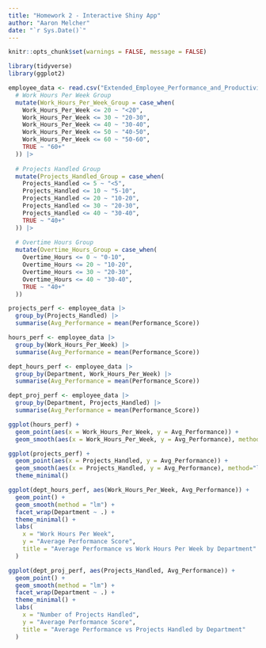 ```yaml
---
title: "Homework 2 - Interactive Shiny App"
author: "Aaron Melcher"
date: "`r Sys.Date()`"
---
```

```r
knitr::opts_chunk$set(warnings = FALSE, message = FALSE)

library(tidyverse)
library(ggplot2)
```

```r
employee_data <- read.csv("Extended_Employee_Performance_and_Productivity_Data.csv") |>
  # Work Hours Per Week Group
  mutate(Work_Hours_Per_Week_Group = case_when(
    Work_Hours_Per_Week <= 20 ~ "<20",
    Work_Hours_Per_Week <= 30 ~ "20-30",
    Work_Hours_Per_Week <= 40 ~ "30-40",
    Work_Hours_Per_Week <= 50 ~ "40-50",
    Work_Hours_Per_Week <= 60 ~ "50-60",
    TRUE ~ "60+"
  )) |>
  
  # Projects Handled Group
  mutate(Projects_Handled_Group = case_when(
    Projects_Handled <= 5 ~ "<5",
    Projects_Handled <= 10 ~ "5-10",
    Projects_Handled <= 20 ~ "10-20",
    Projects_Handled <= 30 ~ "20-30",
    Projects_Handled <= 40 ~ "30-40",
    TRUE ~ "40+"
  )) |>
  
  # Overtime Hours Group
  mutate(Overtime_Hours_Group = case_when(
    Overtime_Hours <= 0 ~ "0-10",
    Overtime_Hours <= 20 ~ "10-20",
    Overtime_Hours <= 30 ~ "20-30",
    Overtime_Hours <= 40 ~ "30-40",
    TRUE ~ "40+"
  ))

projects_perf <- employee_data |>
  group_by(Projects_Handled) |>
  summarise(Avg_Performance = mean(Performance_Score))

hours_perf <- employee_data |>
  group_by(Work_Hours_Per_Week) |>
  summarise(Avg_Performance = mean(Performance_Score))

dept_hours_perf <- employee_data |>
  group_by(Department, Work_Hours_Per_Week) |>
  summarise(Avg_Performance = mean(Performance_Score))

dept_proj_perf <- employee_data |>
  group_by(Department, Projects_Handled) |>
  summarise(Avg_Performance = mean(Performance_Score))
```

```r
ggplot(hours_perf) +
  geom_point(aes(x = Work_Hours_Per_Week, y = Avg_Performance)) +
  geom_smooth(aes(x = Work_Hours_Per_Week, y = Avg_Performance), method="lm")

ggplot(projects_perf) +
  geom_point(aes(x = Projects_Handled, y = Avg_Performance)) +
  geom_smooth(aes(x = Projects_Handled, y = Avg_Performance), method="lm") +
  theme_minimal()
```

```r
ggplot(dept_hours_perf, aes(Work_Hours_Per_Week, Avg_Performance)) +
  geom_point() +
  geom_smooth(method = "lm") +
  facet_wrap(Department ~ .) +
  theme_minimal() +
  labs(
    x = "Work Hours Per Week",
    y = "Average Performance Score",
    title = "Average Performance vs Work Hours Per Week by Department"
  )

ggplot(dept_proj_perf, aes(Projects_Handled, Avg_Performance)) +
  geom_point() +
  geom_smooth(method = "lm") +
  facet_wrap(Department ~ .) +
  theme_minimal() +
  labs(
    x = "Number of Projects Handled",
    y = "Average Performance Score",
    title = "Average Performance vs Projects Handled by Department"
  )
```
